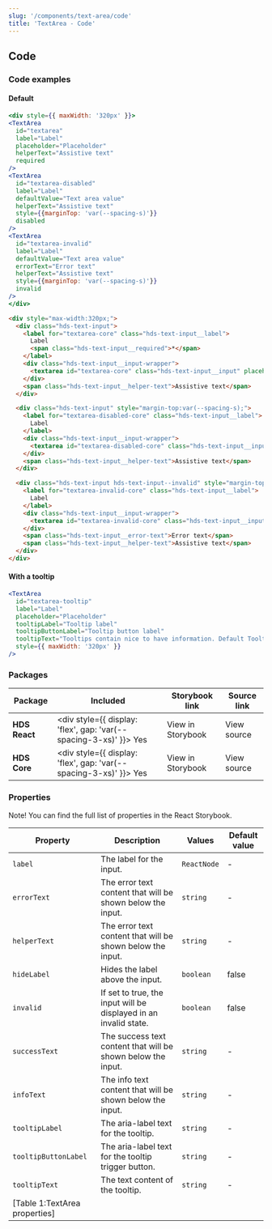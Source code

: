 ```yaml
---
slug: '/components/text-area/code'
title: 'TextArea - Code'
---
```




## Code

### Code examples 

#### Default
<Playground>

```jsx
<div style={{ maxWidth: '320px' }}>
<TextArea
  id="textarea"
  label="Label"
  placeholder="Placeholder"
  helperText="Assistive text"
  required
/>
<TextArea
  id="textarea-disabled"
  label="Label"
  defaultValue="Text area value"
  helperText="Assistive text"
  style={{marginTop: 'var(--spacing-s)'}}
  disabled
/>
<TextArea
  id="textarea-invalid"
  label="Label"
  defaultValue="Text area value"
  errorText="Error text"
  helperText="Assistive text"
  style={{marginTop: 'var(--spacing-s)'}}
  invalid
/>
</div>
```

```html
<div style="max-width:320px;">
  <div class="hds-text-input">
    <label for="textarea-core" class="hds-text-input__label">
      Label
      <span class="hds-text-input__required">*</span>
    </label>
    <div class="hds-text-input__input-wrapper">
      <textarea id="textarea-core" class="hds-text-input__input" placeholder="Placeholder" required></textarea>
    </div>
    <span class="hds-text-input__helper-text">Assistive text</span>
  </div>

  <div class="hds-text-input" style="margin-top:var(--spacing-s);">
    <label for="textarea-disabled-core" class="hds-text-input__label">
      Label
    </label>
    <div class="hds-text-input__input-wrapper">
      <textarea id="textarea-disabled-core" class="hds-text-input__input" disabled>Text area value</textarea>
    </div>
    <span class="hds-text-input__helper-text">Assistive text</span>
  </div>

  <div class="hds-text-input hds-text-input--invalid" style="margin-top:var(--spacing-s);">
    <label for="textarea-invalid-core" class="hds-text-input__label">
      Label
    </label>
    <div class="hds-text-input__input-wrapper">
      <textarea id="textarea-invalid-core" class="hds-text-input__input">Text area value</textarea>
    </div>
    <span class="hds-text-input__error-text">Error text</span>
    <span class="hds-text-input__helper-text">Assistive text</span>
  </div>
</div>
```

</Playground>

#### With a tooltip
<Playground>

```jsx
<TextArea
  id="textarea-tooltip"
  label="Label"
  placeholder="Placeholder"
  tooltipLabel="Tooltip label"
  tooltipButtonLabel="Tooltip button label"
  tooltipText="Tooltips contain nice to have information. Default Tooltip contents should not be longer than two to three sentences. For longer descriptions, provide a link to a separate page."
  style={{ maxWidth: '320px' }}
/>
```

</Playground>

### Packages
| Package           | Included                                                                                        | Storybook link                                                                                                   | Source link                                                                                                                                                    |
| ----------------- | ----------------------------------------------------------------------------------------------- | ---------------------------------------------------------------------------------------------------------------- | -------------------------------------------------------------------------------------------------------------------------------------------------------------- |
| **HDS React**     | <div style={{ display: 'flex', gap: 'var(--spacing-3-xs)' }}><IconCheckCircleFill /> Yes </div> | <ExternalLink href="/storybook/react/?path=/story/components-textarea--default">View in Storybook</ExternalLink> | <ExternalLink href="https://github.com/City-of-Helsinki/helsinki-design-system/tree/master/packages/react/src/components/textArea">View source</ExternalLink>  |
| **HDS Core**      | <div style={{ display: 'flex', gap: 'var(--spacing-3-xs)' }}><IconCheckCircleFill /> Yes </div> | <ExternalLink href="/storybook/core/?path=/story/components-textarea--default">View in Storybook</ExternalLink>  | <ExternalLink href="https://github.com/City-of-Helsinki/helsinki-design-system/tree/master/packages/core/src/components/text-input">View source</ExternalLink> |

### Properties
Note! You can find the full list of properties in the <ExternalLink href="/storybook/react/?path=/docs/components-textarea--default">React Storybook.</ExternalLink>

| Property             | Description                                                      | Values      | Default value |
| -------------------- | ---------------------------------------------------------------- | ----------- | ------------- |
| `label`              | The label for the input.                                         | `ReactNode` | -             |
| `errorText`          | The error text content that will be shown below the input.       | `string`    | -             |
| `helperText`         | The error text content that will be shown below the input.       | `string`    | -             |
| `hideLabel`          | Hides the label above the input.                                 | `boolean`   | false         |
| `invalid`            | If set to true, the input will be displayed in an invalid state. | `boolean`   | false         |
| `successText`        | The success text content that will be shown below the input.     | `string`    | -             |
| `infoText`           | The info text content that will be shown below the input.        | `string`    | -             |
| `tooltipLabel`       | The aria-label text for the tooltip.                             | `string`    | -             |
| `tooltipButtonLabel` | The aria-label text for the tooltip trigger button.              | `string`    | -             |
| `tooltipText`        | The text content of the tooltip.                                 | `string`    | -             |
[Table 1:TextArea properties]|
